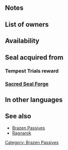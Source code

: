 {{SkillPage Tabs}}{{Passive
|type=A
|exclusive=0
|1name=Brazen Atk/Spd 1
|1tagid=SID_攻撃速さの大覚醒1
|1promotionRarity=4
|1promotionTier=1
|alt1name=Brazen Atk Spd 1
|1effect=At start of combat, if unit's HP ≤ 80%, grants Atk/Spd+3 during combat.
|1required=-
|1cost=60
|2name=Brazen Atk/Spd 2
|2tagid=SID_攻撃速さの大覚醒2
|2promotionRarity=5
|2promotionTier=1
|alt2name=Brazen Atk Spd 2
|2effect=At start of combat, if unit's HP ≤ 80%, grants Atk/Spd+5 during combat.
|2cost=120
|3name=Brazen Atk/Spd 3
|3tagid=SID_攻撃速さの大覚醒3
|alt3name=Brazen Atk Spd 3
|3effect=At start of combat, if unit's HP ≤ 80%, grants Atk/Spd+7 during combat.
|3cost=240
|3next=-
|4name=Brazen Atk/Spd 4
|4tagid=SID_攻撃速さの大覚醒4
|alt4name=Brazen Atk Spd 4
|4effect=At start of combat, if unit's HP ≤ 80%, grants Atk+9 and Spd+10 during combat.
|4cost=300
|canUseMove={{MoveList|all}}
|canUseWeapon={{WeaponList|all}}
|properties=random_owner
}}
==Notes==
{{Combat boosts}}
==List of owners==
{{Skill Hero List}}
==Availability==
{{PassiveFocusList}}
{{PassiveDistributionList}}
{{PassiveCombatManualList}}
==Seal acquired from==
===Tempest Trials reward===
{{Tempest Trials seal reward}}
===[[Sacred Seal Forge]]===
{{SealCosts
|seals=Brazen Atk/Spd 1;Brazen Atk/Spd 2;Brazen Atk/Spd 3
|badgeColor=Azure
|costs1=20;100;40
|costs2=60;200;50
|costs3=400;1000;100
}}
==In other languages==
{{OtherLanguages
|english=Brazen Atk/Spd
|japanese=攻撃速さの大覚醒
|german=Agr./Ges. erh.
|spanishEU=Altivez Ata/Vel
|spanishLA=Altivez Atq./Vel.
|french=Essor Atq/Vit
|italian=Att/Vel sfrontati
|chineseTW=攻擊速度大覺醒
|portuguese=Brio Atq./Vel.
}}

==See also==
* [[Brazen Passives]]
* [[Ragnarok]]

{{Seals Navbox}}
{{Passives Navbox|A}}
[[Category: Brazen Passives]]